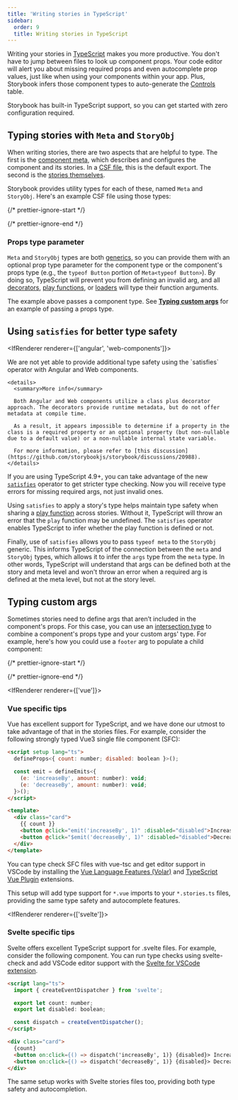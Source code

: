 ```yaml
---
title: 'Writing stories in TypeScript'
sidebar:
  order: 9
  title: Writing stories in TypeScript
---
```


Writing your stories in [TypeScript](https://www.typescriptlang.org/) makes you more productive. You don't have to jump between files to look up component props. Your code editor will alert you about missing required props and even autocomplete prop values, just like when using your components within your app. Plus, Storybook infers those component types to auto-generate the [Controls](../api/doc-blocks/doc-block-controls.mdx) table.

Storybook has built-in TypeScript support, so you can get started with zero configuration required.

## Typing stories with `Meta` and `StoryObj`

When writing stories, there are two aspects that are helpful to type. The first is the [component meta](./index.mdx#default-export), which describes and configures the component and its stories. In a [CSF file](../api/csf.mdx), this is the default export. The second is the [stories themselves](./index.mdx#defining-stories).

Storybook provides utility types for each of these, named `Meta` and `StoryObj`. Here's an example CSF file using those types:

{/* prettier-ignore-start */}

<CodeSnippets path="typed-csf-file.md" />

{/* prettier-ignore-end */}

### Props type parameter

`Meta` and `StoryObj` types are both [generics](https://www.typescriptlang.org/docs/handbook/2/generics.html#working-with-generic-type-variables), so you can provide them with an optional prop type parameter for the component type or the component's props type (e.g., the `typeof Button` portion of `Meta<typeof Button>`). By doing so, TypeScript will prevent you from defining an invalid arg, and all [decorators](./decorators.mdx), [play functions](./play-function.mdx), or [loaders](./loaders.mdx) will type their function arguments.

The example above passes a component type. See [**Typing custom args**](#typing-custom-args) for an example of passing a props type.

## Using `satisfies` for better type safety

<IfRenderer renderer={['angular', 'web-components']}>

  <Callout variant="info">
    We are not yet able to provide additional type safety using the `satisfies` operator with Angular and Web components.

    <details>
      <summary>More info</summary>

      Both Angular and Web components utilize a class plus decorator approach. The decorators provide runtime metadata, but do not offer metadata at compile time.

      As a result, it appears impossible to determine if a property in the class is a required property or an optional property (but non-nullable due to a default value) or a non-nullable internal state variable.

      For more information, please refer to [this discussion](https://github.com/storybookjs/storybook/discussions/20988).
    </details>
  </Callout>

</IfRenderer>

If you are using TypeScript 4.9+, you can take advantage of the new [`satisfies`](https://www.typescriptlang.org/docs/handbook/release-notes/typescript-4-9.html) operator to get stricter type checking. Now you will receive type errors for missing required args, not just invalid ones.

Using `satisfies` to apply a story's type helps maintain type safety when sharing a [play function](./play-function.mdx) across stories. Without it, TypeScript will throw an error that the `play` function may be undefined. The `satisfies` operator enables TypeScript to infer whether the play function is defined or not.

Finally, use of `satisfies` allows you to pass `typeof meta` to the `StoryObj` generic. This informs TypeScript of the connection between the `meta` and `StoryObj` types, which allows it to infer the `args` type from the `meta` type. In other words, TypeScript will understand that args can be defined both at the story and meta level and won't throw an error when a required arg is defined at the meta level, but not at the story level.

## Typing custom args

Sometimes stories need to define args that aren’t included in the component's props. For this case, you can use an [intersection type](https://www.typescriptlang.org/docs/handbook/2/objects.html#intersection-types) to combine a component's props type and your custom args' type. For example, here's how you could use a `footer` arg to populate a child component:

{/* prettier-ignore-start */}

<CodeSnippets path="page-story-slots.md" usesCsf3 csf2Path="writing-stories/args#snippet-page-story-slots" />

{/* prettier-ignore-end */}

<IfRenderer renderer={['vue']}>

  ### Vue specific tips

  Vue has excellent support for TypeScript, and we have done our utmost to take advantage of that in the stories files. For example, consider the following strongly typed Vue3 single file component (SFC):

  ```html
  <script setup lang="ts">
    defineProps<{ count: number; disabled: boolean }>();

    const emit = defineEmits<{
      (e: 'increaseBy', amount: number): void;
      (e: 'decreaseBy', amount: number): void;
    }>();
  </script>

  <template>
    <div class="card">
      {{ count }}
      <button @click="emit('increaseBy', 1)" :disabled="disabled">Increase by 1</button>
      <button @click="$emit('decreaseBy', 1)" :disabled="disabled">Decrease by 1</button>
    </div>
  </template>
  ```

  You can type check SFC files with vue-tsc and get editor support in VSCode by installing the [Vue Language Features (Volar)](https://marketplace.visualstudio.com/items?itemName=Vue.volar) and [TypeScript Vue Plugin](https://marketplace.visualstudio.com/items?itemName=Vue.vscode-typescript-vue-plugin) extensions.

  This setup will add type support for `*.vue` imports to your `*.stories.ts` files, providing the same type safety and autocomplete features.
</IfRenderer>

<IfRenderer renderer={['svelte']}>
  ### Svelte specific tips

  Svelte offers excellent TypeScript support for .svelte files. For example, consider the following component. You can run type checks using svelte-check and add VSCode editor support with the [Svelte for VSCode extension](https://marketplace.visualstudio.com/items?itemName=svelte.svelte-vscode).

  ```html
  <script lang="ts">
    import { createEventDispatcher } from 'svelte';

    export let count: number;
    export let disabled: boolean;

    const dispatch = createEventDispatcher();
  </script>

  <div class="card">
    {count}
    <button on:click={() => dispatch('increaseBy', 1)} {disabled}> Increase by 1 </button>
    <button on:click={() => dispatch('decreaseBy', 1)} {disabled}> Decrease by 1 </button>
  </div>
  ```

  The same setup works with Svelte stories files too, providing both type safety and autocompletion.
</IfRenderer>

